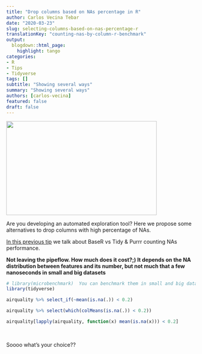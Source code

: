 ```yaml
---
title: "Drop columns based on NAs percentage in R"
author: Carlos Vecina Tebar
date: "2020-03-23"
slug: selecting-columns-based-on-nas-percentage-r
translationKey: "counting-nas-by-column-r-benchmark"
output:
  blogdown::html_page:
    highlight: tango
categories:
- R
- Tips
- Tidyverse
tags: []
subtitle: "Showing several ways"
summary: "Showing several ways"
authors: [carlos-vecina]
featured: false
draft: false
---
```


<img src="./featured.png" height="250px" width="400px" />

Are you developing an automated exploration tool? Here we propose some alternatives to drop columns with high percentage of NAs.

[In this previous tip](../../vizs-and-tips/counting-nas-by-column-r-benchmark) we talk about BaseR vs Tidy & Purrr  counting NAs performance. 

**Not leaving the pipeflow. How much does it cost?;)  It depends on the NA distribution between features and its number, but not much that a few nanoseconds in small and big datasets**

```r

# library(microbenchmark)  You can benchmark them in small and big datasets
library(tidyverse)

airquality %>% select_if(~mean(is.na(.)) < 0.2)

airquality %>% select(which(colMeans(is.na(.)) < 0.2))

airquality[lapply(airquality, function(x) mean(is.na(x))) < 0.2]

```

<br>

Soooo  what's your choice??

<br>

<script type="text/javascript" src="//downloads.mailchimp.com/js/signup-forms/popup/unique-methods/embed.js" data-dojo-config="usePlainJson: true, isDebug: false"></script><script type="text/javascript">window.dojoRequire(["mojo/signup-forms/Loader"], function(L) { L.start({"baseUrl":"mc.us4.list-manage.com","uuid":"91551f7ed29389a0de4f47665","lid":"d95c503a48","uniqueMethods":true}) })</script>

